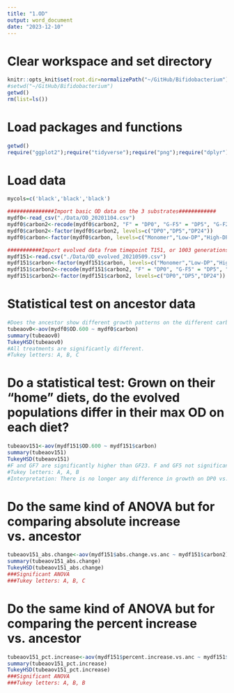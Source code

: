 ```yaml
---
title: "1.OD"
output: word_document
date: "2023-12-10"
---
```



# Clear workspace and set directory
```r
knitr::opts_knit$set(root.dir=normalizePath("~/GitHub/Bifidobacterium"))
#setwd("~/GitHub/Bifidobacterium")
getwd()
rm(list=ls())
```

# Load packages and functions
```r
getwd()
require("ggplot2");require("tidyverse");require("png");require("dplyr");require("grid");require("vegan");require("indicspecies");require("ggrepel");require("gridExtra")
```

# Load data
```r
mycols=c('black','black','black')

###############Import basic OD data on the 3 substrates############
mydf0<-read_csv("./Data/OD_20201104.csv")
mydf0$carbon2<-recode(mydf0$carbon2, "F" = "DP0", "G-F5" = "DP5", "G-F24" = "DP24")
mydf0$carbon2<-factor(mydf0$carbon2, levels=c("DP0","DP5","DP24"))
mydf0$carbon<-factor(mydf0$carbon, levels=c("Monomer","Low-DP","High-DP"))

###########Import evolved data from timepoint T151, or 1003 generations of evolution.#############
mydf151<-read.csv("./Data/OD_evolved_20210509.csv")
mydf151$carbon<-factor(mydf151$carbon, levels=c("Monomer","Low-DP","High-DP"))
mydf151$carbon2<-recode(mydf151$carbon2, "F" = "DP0", "G-F5" = "DP5", "G-F24" = "DP24")
mydf151$carbon2<-factor(mydf151$carbon2, levels=c("DP0","DP5","DP24"))

```

# Statistical test on ancestor data
```r
#Does the ancestor show different growth patterns on the different carbon sources?
tubeaov0<-aov(mydf0$OD.600 ~ mydf0$carbon)
summary(tubeaov0)
TukeyHSD(tubeaov0)
#All treatments are significantly different.
#Tukey letters: A, B, C
```

# Do a statistical test: Grown on their "home" diets, do the evolved populations differ in their max OD on each diet?
```r
tubeaov151<-aov(mydf151$OD.600 ~ mydf151$carbon)
summary(tubeaov151)
TukeyHSD(tubeaov151)
#F and GF7 are significantly higher than GF23. F and GF5 not significantly different from each other.
#Tukey letters: A, A, B
#Interpretation: There is no longer any difference in growth on DP0 vs. DP5
```

# Do the same kind of ANOVA but for comparing absolute increase vs. ancestor
```r
tubeaov151_abs.change<-aov(mydf151$abs.change.vs.anc ~ mydf151$carbon2)
summary(tubeaov151_abs.change)
TukeyHSD(tubeaov151_abs.change)
###Significant ANOVA
###Tukey letters: A, B, C
```

# Do the same kind of ANOVA but for comparing the percent increase vs. ancestor##################
```r
tubeaov151_pct.increase<-aov(mydf151$percent.increase.vs.anc ~ mydf151$carbon2)
summary(tubeaov151_pct.increase)
TukeyHSD(tubeaov151_pct.increase)
###Significant ANOVA
###Tukey letters: A, B, B
```

